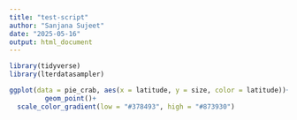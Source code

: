 ```yaml
---
title: "test-script"
author: "Sanjana Sujeet"
date: "2025-05-16"
output: html_document
---
```



```r
library(tidyverse)
library(lterdatasampler)
```

```r
ggplot(data = pie_crab, aes(x = latitude, y = size, color = latitude))+
         geom_point()+
  scale_color_gradient(low = "#378493", high = "#873930")
  



```


